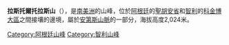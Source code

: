'''拉斯托爾托拉斯山'''（{{lang-es|Cerro Las Tórtolas}}），是[[南美洲|南美洲]]的山峰，位於[[阿根廷|阿根廷]]的[[聖胡安省_(阿根廷)|聖胡安省]]和[[智利|智利]]的[[科金博大區|科金博大區]]之間接壤的邊境，屬於[[安第斯山脈|安第斯山脈]]的一部分，海拔高度2,024米。

{{coord|29|56|S|69|54|W|display=title|region:AR_type:mountain_source:GNS-enwiki}}

{{Argentina-geo-stub}}
{{Chile-geo-stub}}
[[Category:阿根廷山峰|Category:阿根廷山峰]]
[[Category:智利山峰|Category:智利山峰]]